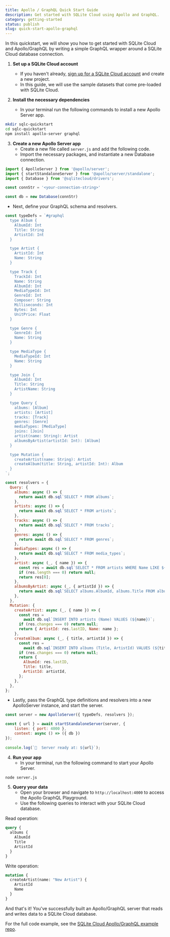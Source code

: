 ```yaml
---
title: Apollo / GraphQL Quick Start Guide
description: Get started with SQLite Cloud using Apollo and GraphQL.
category: getting-started
status: publish
slug: quick-start-apollo-graphql
---
```


In this quickstart, we will show you how to get started with SQLite Cloud and Apollo/GraphQL by writing a simple GraphQL wrapper around a SQLite Cloud database connection.

1. **Set up a SQLite Cloud account**
   - If you haven't already, [sign up for a SQLite Cloud account](https://sqlitecloud.io/register) and create a new project.
   - In this guide, we will use the sample datasets that come pre-loaded with SQLite Cloud.

2. **Install the necessary dependencies**
   - In your terminal run the following commands to install a new Apollo Server app.
 
```bash
mkdir sqlc-quickstart
cd sqlc-quickstart
npm install apollo-server graphql
```

3. **Create a new Apollo Server app**
   - Create a new file called `server.js` and add the following code.
   - Import the necessary packages, and instantiate a new Database connection.
```js
import { ApolloServer } from '@apollo/server';
import { startStandaloneServer } from '@apollo/server/standalone';
import { Database } from '@sqlitecloud/drivers';

const connStr = '<your-connection-string>'

const db = new Database(connStr)
```
- Next, define your GraphQL schema and resolvers.
```js
const typeDefs = `#graphql
  type Album {
    AlbumId: Int
    Title: String
    ArtistId: Int
  }

  type Artist {
    ArtistId: Int
    Name: String
  }

  type Track {
    TrackId: Int
    Name: String
    AlbumId: Int
    MediaTypeId: Int
    GenreId: Int
    Composer: String
    Milliseconds: Int
    Bytes: Int
    UnitPrice: Float
  }

  type Genre {
    GenreId: Int
    Name: String
  }

  type MediaType {
    MediaTypeId: Int
    Name: String
  }

  type Join {
    AlbumId: Int
    Title: String
    ArtistName: String
  }

  type Query {
    albums: [Album]
    artists: [Artist]
    tracks: [Track]
    genres: [Genre]
    mediaTypes: [MediaType]
    joins: [Join]
    artist(name: String): Artist
    albumsByArtist(artistId: Int): [Album]
  }

  type Mutation {
    createArtist(name: String): Artist
    createAlbum(title: String, artistId: Int): Album
  }
`;

const resolvers = {
  Query: {
    albums: async () => {
      return await db.sql`SELECT * FROM albums`;
    },
    artists: async () => {
      return await db.sql`SELECT * FROM artists`;
    },
    tracks: async () => {
      return await db.sql`SELECT * FROM tracks`;
    },
    genres: async () => {
      return await db.sql`SELECT * FROM genres`;
    },
    mediaTypes: async () => {
      return await db.sql`SELECT * FROM media_types`;
    },
    artist: async (_, { name }) => {
      const res = await db.sql`SELECT * FROM artists WHERE Name LIKE ${name};`;
      if (res.length === 0) return null;
      return res[0];
    },
    albumsByArtist: async (_, { artistId }) => {
      return await db.sql`SELECT albums.AlbumId, albums.Title FROM albums INNER JOIN artists ON albums.ArtistId = artists.ArtistId WHERE artists.ArtistId = ${artistId}`;
    },
  },
  Mutation: {
    createArtist: async (_, { name }) => {
      const res =
        await db.sql`INSERT INTO artists (Name) VALUES (${name})`;
      if (res.changes === 0) return null;
      return { ArtistId: res.lastID, Name: name };
    },
    createAlbum: async (_, { title, artistId }) => {
      const res =
        await db.sql`INSERT INTO albums (Title, ArtistId) VALUES (${title}, ${artistId})`;
      if (res.changes === 0) return null;
      return {
        AlbumId: res.lastID,
        Title: title,
        ArtistId: artistId,
      };
    },
  },
};
```

- Lastly, pass the GraphQL type definitions and resolvers into a new ApolloServer instance, and start the server.
```js
const server = new ApolloServer({ typeDefs, resolvers });

const { url } = await startStandaloneServer(server, {
    listen: { port: 4000 },
    context: async () => ({ db })
});
  
console.log(`🚀  Server ready at: ${url}`);
```

4. **Run your app**
   - In your terminal, run the following command to start your Apollo Server.
```bash
node server.js
```

5. **Query your data**
   - Open your browser and navigate to `http://localhost:4000` to access the Apollo GraphQL Playground.
   - Use the following queries to interact with your SQLite Cloud database.

Read operation:
```graphql
query {
  albums {
    AlbumId
    Title
    ArtistId
  }
}
```

Write operation:
```graphql
mutation {
  createArtist(name: "New Artist") {
    ArtistId
    Name
  }
}
```

And that's it! You've successfully built an Apollo/GraphQL server that reads and writes data to a SQLite Cloud database.

For the full code example, see the [SQLite Cloud Apollo/GraphQL example repo](https://github.com/sqlitecloud/examples/tree/main/graphql-apollo/server).
